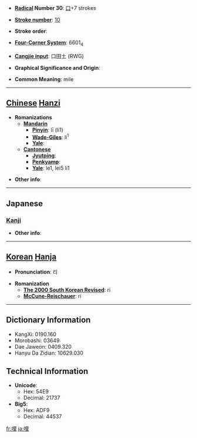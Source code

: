 * '''[[Wiktionary:Chinese radical index| Radical]] Number 30''': [[Wiktionary:Chinese radical index 口|口]]+7 strokes

* '''[[Wiktionary:Chinese total strokes index|Stroke number]]''': [[Wiktionary:Chinese total strokes index 10|10]]

* '''Stroke order''': 

* '''[[Wiktionary:Chinese four corner index|Four-Corner System]]''': 6601<sub>4</sub>

* '''[[Wiktionary:Chinese Cangjie index|Cangjie input]]''': 口田土 (RWG)

* '''Graphical Significance and Origin''': 

* '''Common Meaning''': mile

----

== [[Chinese]] [[Hanzi]] ==

* '''Romanizations'''
** '''[[Mandarin]]'''
*** '''[[Pinyin]]''': lī (li1)
*** '''[[Wade-Giles]]''': li<sup>1</sup>
*** '''[[Yale]]''': 
** '''[[Cantonese]]'''
*** '''[[Jyutping]]''':
*** '''[[Penkyamp]]''': 
*** '''[[Yale]]''': le1, lei5 li1

* '''Other info''': 

----

==Japanese==
===[[Kanji]]===
{{kanji|on readings=[[り]] (ri)
|kun readings=[[わい]] (wai), [[まいる]] (mairu)
}}

* '''Other info''':  

----

== [[Korean]] [[Hanja]] ==

* '''Pronunciation''': 리

* '''Romanization'''
** '''[[The 2000 South Korean Revised Romanization|The 2000 South Korean Revised]]''': ri
** '''[[McCune-Reischauer]]''': ri

----

== Dictionary Information ==

* KangXi: 0190.160
* Morobashi: 03649
* Dae Jaweon: 0409.320
* Hanyu Da Zidian: 10629.030

== Technical Information ==

* '''Unicode''':
** Hex: 54E9
** Decimal: 21737
* '''Big5''':
** Hex: ADF9
** Decimal: 44537

[[fr:哩]]
[[ja:哩]]